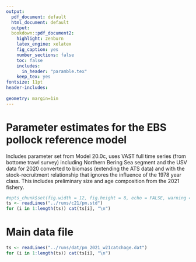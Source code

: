 ```yaml
---
output:
  pdf_document: default
  html_document: default
  output: 
  bookdown::pdf_document2:
    highlight: zenburn
    latex_engine: xelatex
    fig_caption: yes
    number_sections: false
    toc: false
    includes:
      in_header: "paramble.tex"
    keep_tex: yes
fontsize: 11pt
header-includes:
  
geometry: margin=1in
---
```

# Parameter estimates for the EBS pollock reference model 
Includes parameter set from Model 20.0c, uses VAST full time series (from bottome trawl survey) including Northern Bering Sea segment and the USV data for 2020 converted
to biomass (extending the ATS data) and with the stock-recruitment relationship that ignores the influence of the 1978 year class. This includes preliminary
size and age composition from the 2021 fishery.

\fontsize{7}{9}
```r
#opts_chunk$set(fig.width = 12, fig.height = 8, echo = FALSE, warning = FALSE, message = FALSE)
ts <- readLines("../runs/c21/pm.std")
for (i in 1:length(ts)) cat(ts[i], "\n")
```

# Main data file
\fontsize{3}{4}
```r
ts <- readLines("../runs/dat/pm_2021_w21catchage.dat")
for (i in 1:length(ts)) cat(ts[i], "\n")
```
